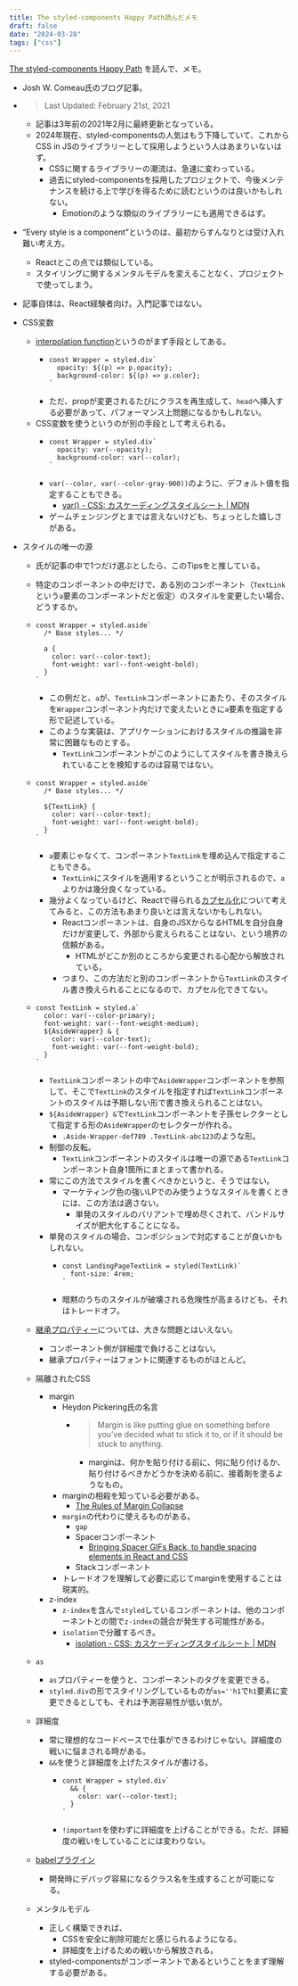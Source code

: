 ```yaml
---
title: The styled-components Happy Path読んだメモ
draft: false
date: "2024-03-28"
tags: ["css"]
---
```


[The styled-components Happy Path](https://www.joshwcomeau.com/css/styled-components/) を読んで、メモ。

- Josh W. Comeau氏のブログ記事。
- > Last Updated: February 21st, 2021
  - 記事は3年前の2021年2月に最終更新となっている。
  - 2024年現在、styled-componentsの人気はもう下降していて、これからCSS in JSのライブラリーとして採用しようという人はあまりいないはず。
    - CSSに関するライブラリーの潮流は、急速に変わっている。
    - 過去にstyled-componentsを採用したプロジェクトで、今後メンテナンスを続ける上で学びを得るために読むというのは良いかもしれない。
      - Emotionのような類似のライブラリーにも適用できるはず。
- “Every style is a component”というのは、最初からすんなりとは受け入れ難い考え方。
  - Reactとこの点では類似している。
  - スタイリングに関するメンタルモデルを変えることなく、プロジェクトで使ってしまう。
- 記事自体は、React経験者向け。入門記事ではない。
- CSS変数
  - [interpolation function](https://styled-components.com/docs/basics#adapting-based-on-props)というのがまず手段としてある。
    - ```tsx
      const Wrapper = styled.div`
        opacity: ${(p) => p.opacity};
        background-color: ${(p) => p.color};
      `
      ```
    - ただ、propが変更されるたびにクラスを再生成して、`head`へ挿入する必要があって、パフォーマンス上問題になるかもしれない。
  - CSS変数を使うというのが別の手段として考えられる。
    - ```tsx
      const Wrapper = styled.div`
        opacity: var(--opacity);
        background-color: var(--color);
      `
      ```
    - `var(--color, var(--color-gray-900))`のように、デフォルト値を指定することもできる。
      - [var() - CSS: カスケーディングスタイルシート | MDN](https://developer.mozilla.org/ja/docs/Web/CSS/var)
    - ゲームチェンジングとまでは言えないけども、ちょっとした嬉しさがある。
- スタイルの唯一の源

  - 氏が記事の中で1つだけ選ぶとしたら、このTipsをと推している。
  - 特定のコンポーネントの中だけで、ある別のコンポーネント（`TextLink`という`a`要素のコンポーネントだと仮定）のスタイルを変更したい場合、どうするか。
  - ```tsx
    const Wrapper = styled.aside`
      /* Base styles... */

      a {
        color: var(--color-text);
        font-weight: var(--font-weight-bold);
      }
    `
    ```

    - この例だと、`a`が、`TextLink`コンポーネントにあたり、そのスタイルを`Wrapper`コンポーネント内だけで変えたいときに`a`要素を指定する形で記述している。
    - このような実装は、アプリケーションにおけるスタイルの推論を非常に困難なものとする。
      - `TextLink`コンポーネントがこのようにしてスタイルを書き換えられていることを検知するのは容易ではない。

  - ```tsx
    const Wrapper = styled.aside`
      /* Base styles... */

      ${TextLink} {
        color: var(--color-text);
        font-weight: var(--font-weight-bold);
      }
    `
    ```

    - `a`要素じゃなくて、コンポーネント`TextLink`を埋め込んで指定することもできる。
      - `TextLink`にスタイルを適用するということが明示されるので、`a`よりかは幾分良くなっている。
    - 幾分よくなっているけど、Reactで得られる[カプセル化](https://ja.wikipedia.org/wiki/%E3%82%AB%E3%83%97%E3%82%BB%E3%83%AB%E5%8C%96)について考えてみると、この方法もあまり良いとは言えないかもしれない。
      - Reactコンポーネントは、自身のJSXからなるHTMLを自分自身だけが変更して、外部から変えられることはない、という境界の信頼がある。
        - HTMLがどこか別のところから変更される心配から解放されている。
      - つまり、この方法だと別のコンポーネントから`TextLink`のスタイル書き換えられることになるので、カプセル化できてない。

  - ```tsx
    const TextLink = styled.a`
      color: var(--color-primary);
      font-weight: var(--font-weight-medium);
      ${AsideWrapper} & {
        color: var(--color-text);
        font-weight: var(--font-weight-bold);
      }
    `
    ```
    - `TextLink`コンポーネントの中で`AsideWrapper`コンポーネントを参照して、そこで`TextLink`のスタイルを指定すれば`TextLink`コンポーネントのスタイルは予期しない形で書き換えられることはない。
    - `${AsideWrapper} &`で`TextLink`コンポーネントを子孫セレクターとして指定する形の`AsideWrapper`のセレクターが作れる。
      - `.Aside-Wrapper-def789 .TextLink-abc123`のような形。
    - 制御の反転。
      - `TextLink`コンポーネントのスタイルは唯一の源である`TextLink`コンポーネント自身1箇所にまとまって書かれる。
    - 常にこの方法でスタイルを書くべきかというと、そうではない。
      - マーケティング色の強いLPでのみ使うようなスタイルを書くときには、この方法は適さない。
        - 単発のスタイルのバリアントで埋め尽くされて、バンドルサイズが肥大化することになる。
    - 単発のスタイルの場合、コンポジションで対応することが良いかもしれない。
      - ```tsx
        const LandingPageTextLink = styled(TextLink)`
          font-size: 4rem;
        `
        ```
      - 暗黙のうちのスタイルが破壊される危険性が高まるけども、それはトレードオフ。
  - [継承プロパティー](https://developer.mozilla.org/ja/docs/Web/CSS/Inheritance#%E7%B6%99%E6%89%BF%E3%83%97%E3%83%AD%E3%83%91%E3%83%86%E3%82%A3)については、大きな問題とはいえない。
    - コンポーネント側が詳細度で負けることはない。
    - 継承プロパティーはフォントに関連するものがほとんど。
  - 隔離されたCSS
    - margin
      - Heydon Pickering氏の名言
        - > Margin is like putting glue on something before you’ve decided what to stick it to, or if it should be stuck to anything.
          - marginは、何かを貼り付ける前に、何に貼り付けるか、貼り付けるべきかどうかを決める前に、接着剤を塗るようなもの。
      - marginの相殺を知っている必要がある。
        - [The Rules of Margin Collapse](https://www.joshwcomeau.com/css/rules-of-margin-collapse/)
      - `margin`の代わりに使えるものがある。
        - `gap`
        - Spacerコンポーネント
          - [Bringing Spacer GIFs Back, to handle spacing elements in React and CSS](https://www.joshwcomeau.com/react/modern-spacer-gif/)
        - Stackコンポーネント
      - トレードオフを理解して必要に応じてmarginを使用することは現実的。
    - z-index
      - `z-index`を含んで`styled`しているコンポーネントは、他のコンポーネントとの間で`z-index`の競合が発生する可能性がある。
      - `isolation`で分離するべき。
        - [isolation - CSS: カスケーディングスタイルシート | MDN](https://developer.mozilla.org/ja/docs/Web/CSS/isolation)
  - `as`
    - `as`プロパティーを使うと、コンポーネントのタグを変更できる。
    - `styled.div`の形でスタイリングしているものが`as=''h1`で`h1`要素に変更できるとしても、それは予測容易性が低い気が。
  - 詳細度
    - 常に理想的なコードベースで仕事ができるわけじゃない。詳細度の戦いに悩まされる時がある。
    - `&&`を使うと詳細度を上げたスタイルが書ける。
      - ```tsx
        const Wrapper = styled.div`
          && {
            color: var(--color-text);
          }
        `
        ```
      - `!important`を使わずに詳細度を上げることができる。ただ、詳細度の戦いをしていることには変わりない。
  - [babelプラグイン](https://github.com/styled-components/babel-plugin-styled-components)
    - 開発時にデバッグ容易になるクラス名を生成することが可能になる。
  - メンタルモデル
    - 正しく構築できれば、
      - CSSを安全に削除可能だと感じられるようになる。
      - 詳細度を上げるための戦いから解放される。
    - styled-componentsがコンポーネントであるということをまず理解する必要がある。
